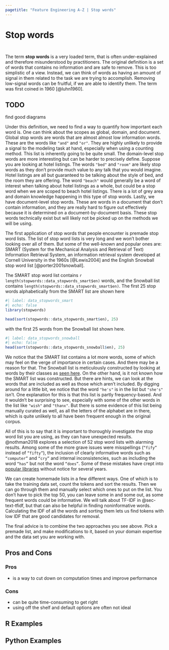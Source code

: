 ```yaml
---
pagetitle: "Feature Engineering A-Z | Stop words"
---
```


# Stop words {#sec-text-stopwords}

::: {style="visibility: hidden; height: 0px;"}
## Stop words
:::

The term **stop words** is a very loaded term, that is often under-explained and therefore misunderstood by practitioners.
The original definition is a set of words that contains no information and are safe to remove.
This is too simplistic of a view.
Instead, we can think of words as having an amount of signal in them related to the task we are trying to accomplish.
Removing low-signal words can be fruitful, if we are able to identify them.
The term was first coined in 1960 [@luhn1960].

::: callout-caution
# TODO

find good diagrams
:::

Under this definition, we need to find a way to quantify how important each word is.
One can think about the scopes as global, domain, and document.
Global stop words are words that are almost almost low information words.
These are the words like `"and"` and `"or"`.
They are highly unlikely to provide a signal to the modeling task at hand, especially when using a counting method.
This list is inherently going to be quite small.
The domain-level stop words are more interesting but can be harder to precisely define.
Suppose you are looking at hotel listings.
The words `"bed"` and `"room"` are likely stop words as they don't provide much value to any talk that you would imagine.
Hotel listings are all but guaranteed to be talking about the style of bed, and the room they are offering.
The word `"beach"` would generally be a word of interest when talking about hotel listings as a whole, but could be a stop word when we are scoped to beach hotel listings.
There is a lot of grey area and domain knowledge happening in this type of stop words.
Lastly, we have document-level stop words.
These are words in a document that don't contain information, and they are really hard to figure out effectively because it is determined on a document-by-document basis.
These stop words technically exist but will likely not be picked up on the methods we will be using.

The first application of stop words that people encounter is premade stop word lists.
The list of stop word lists is very long and we won't bother looking over all of them.
But some of the well-known and popular ones are: SMART (System for the Mechanical Analysis and Retrieval of Text) Information Retrieval System, an information retrieval system developed at Cornell University in the 1960s [@Lewis2004] and the English Snowball stop word list [@porter2001snowball].

The SMART stop word list contains `r length(stopwords::data_stopwords_smart$en)` words, and the Snowball list contains `length(stopwords::data_stopwords_smart$en)`.
The first 25 stop words alphabetically from the SMART list are shown here

```r
#| label: data_stopwords_smart
#| echo: false
library(stopwords)

head(sort(stopwords::data_stopwords_smart$en), 25)
```

with the first 25 words from the Snowball list shown here.

```r
#| label: data_stopwords_snowball
#| echo: false
head(sort(stopwords::data_stopwords_snowball$en), 25)
```

We notice that the SMART list contains a lot more words, some of which may feel on the verge of importance in certain cases.
And there may be a reason for that.
The Snowball list is meticulously constructed by looking at words by their classes as [seen here](http://snowball.tartarus.org/algorithms/english/stop.txt).
On the other hand, is it not known how the SMART list was constructed.
But there are hints, we can look at the words that are included as well as those which aren't included.
By digging around for a little bit, we notice that the word `"he's"` is in the list but `"she's"` isn't.
One explanation for this is that this list is partly frequency-based.
And it wouldn't be surprising to see, especially with some of the other words in the list like `"wish"` and `"thanx"`.
But there is some evidence of this list being manually curated as well, as all the letters of the alphabet are in there, which is quite unlikely to all have been frequent enough in the original corpus.

All of this is to say that it is important to thoroughly investigate the stop word list you are using, as they can have unexpected results.
@nothman2018 explores a selection of 52 stop word lists with alarming results.
Among some of the more grave issues were misspellings (`“fify”` instead of `“fifty”`), the inclusion of clearly informative words such as `“computer”` and `“cry”` and internal inconsistencies, such as including the word `“has”` but not the word `“does”`.
Some of these mistakes have crept into [popular libraries](https://github.com/scikit-learn/scikit-learn/issues/10834#issuecomment-375328981) without notice for several years.

We can create homemade lists in a few different ways.
One of which is to take the training data set, count the tokens and sort the results.
Then we can go through them and manually select which ones to put on the list.
You don't have to pick the top 50, you can leave some in and some out, as some frequent words could be informative.
We will talk about TF-IDF in @sec-text-tfidf, but that can also be helpful in finding noninformative words.
Calculating the IDF of all the words and sorting them lets us find tokens with low IDF that are good candidates for removal.

The final advice is to combine the two approaches you see above.
Pick a premade list, and make modifications to it, based on your domain expertise and the data set you are working with.

## Pros and Cons

### Pros

-   is a way to cut down on computation times and improve performance

### Cons

-   can be quite time-consuming to get right
-   using off the shelf and default options are often not ideal

## R Examples

## Python Examples
